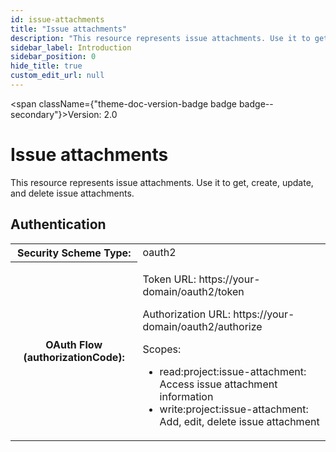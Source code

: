 ```yaml
---
id: issue-attachments
title: "Issue attachments"
description: "This resource represents issue attachments. Use it to get, create, update, and delete issue attachments."
sidebar_label: Introduction
sidebar_position: 0
hide_title: true
custom_edit_url: null
---
```



<span className={"theme-doc-version-badge badge badge--secondary"}>Version: 2.0</span>

<h1 className={"openapi__heading"}>Issue attachments</h1>



This resource represents issue attachments. Use it to get, create, update, and delete issue attachments.


<div style={{"marginBottom":"2rem"}}><h2 id={"authentication"} style={{"marginBottom":"1rem"}}>Authentication</h2><SchemaTabs className={"openapi-tabs__security-schemes"}><TabItem label={"OAuth 2.0: oauth2"} value={"oauth2"}><div><table><tbody><tr><th>Security Scheme Type:</th><td>oauth2</td></tr><tr><th>OAuth Flow (authorizationCode):</th><td><p>Token URL: https://your-domain/oauth2/token</p><p>Authorization URL: https://your-domain/oauth2/authorize</p><span>Scopes:</span><ul><li>read:project:issue-attachment: Access issue attachment information</li><li>write:project:issue-attachment: Add, edit, delete issue attachment</li></ul></td></tr></tbody></table></div></TabItem></SchemaTabs></div>